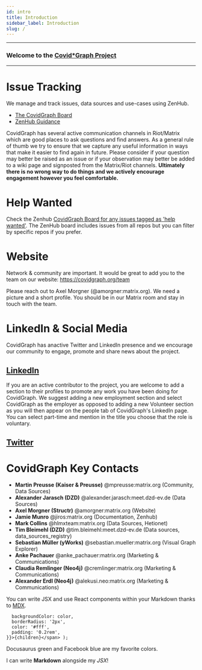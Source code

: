 ```yaml
---
id: intro
title: Introduction
sidebar_label: Introduction
slug: /
---
```


<ServerStatus></ServerStatus>

***
### Welcome to the [Covid*Graph Project](https://covidgraph.org)
***

<SchemaDiagram></SchemaDiagram>



# Issue Tracking

We manage and track issues, data sources and use-cases using ZenHub.
* [The CovidGraph Board](https://app.zenhub.com/workspaces/the-covidgraph-board-5e9c02aa9ff5df3379cdec8c/board?)
* [ZenHub Guidance](https://github.com/covidgraph/documentation/wiki/ZenHub)

CovidGraph has several active communication channels in Riot/Matrix which are good places to ask questions and find answers. As a general rule of thumb we try to ensure that we capture any useful information in ways that make it easier to find again in future. Please consider if your question may better be raised as an issue or if your observation may better be added to a wiki page and signposted from the Matrix/Riot channels. **Ultimately there is no wrong way to do things and we actively encourage engagement however you feel comfortable.**


# Help Wanted
Check the Zenhub [CovidGraph Board for any issues tagged as 'help wanted'](https://app.zenhub.com/workspaces/the-covidgraph-board-5e9c02aa9ff5df3379cdec8c/board?labels=help%20wanted&repos=251283493,249963498,250642826,249955741,252452561,257212226,249677899,248512309,254379086,254310898,254353397,259324438,252660505,252680515&showPRs=false). The ZenHub board includes issues from all repos but you can filter by specific repos if you prefer.




# Website

Network & community are important. It would be great to add you to the team on our website: https://covidgraph.org/team

Please reach out to Axel Morgner (@amorgner:matrix.org). We need a picture and a short profile. You should be in our Matrix room and stay in touch with the team.

# LinkedIn & Social Media

CovidGraph has anactive Twitter and LinkedIn presence and we encourage our community to engage, promote and share news about the project.

## [LinkedIn](https://www.linkedin.com/company/covidgraph/about/)
If you are an active contributor to the project, you are welcome to add a section to their profiles to promote any work you have been doing for CovidGraph. We suggest adding a new employment section and select CovidGraph as the employer as opposed to adding a new Volunteer section as you will then appear on the people tab of CovidGraph's LinkedIn page. You can select part-time and mention in the title you choose that the role is voluntary.

## [Twitter](https://twitter.com/CovidGraph)


# CovidGraph Key Contacts
* **Martin Preusse (Kaiser & Preusse)** @mpreusse:matrix.org (Community, Data Sources)
* **Alexander Jarasch (DZD)** @alexander.jarasch:meet.dzd-ev.de (Data Sources)
* **Axel Morgner (Structr)** @amorgner:matrix.org (Website)
* **Jamie Munro** @jiros:matrix.org (Documentation, Zenhub)
* **Mark Collins** @hlmxteam:matrix.org (Data Sources, Hetionet)
* **Tim Bleimehl (DZD)** @tim.bleimehl:meet.dzd-ev.de (Data sources, data_sources_registry)
* **Sebastian Müller (yWorks)** @sebastian.mueller:matrix.org (Visual Graph Explorer)
* **Anke Pachauer** @anke_pachauer:matrix.org (Marketing & Communications)
* **Claudia Remlinger (Neo4j)** @cremlinger:matrix.org (Marketing & Communications)
* **Alexander Erdl (Neo4j)** @alekusi.neo:matrix.org (Marketing & Communications)


You can write JSX and use React components within your Markdown thanks to [MDX](https://mdxjs.com/).

      backgroundColor: color,
      borderRadius: '2px',
      color: '#fff',
      padding: '0.2rem',
    }}>{children}</span> );

<Highlight color="#25c2a0">Docusaurus green</Highlight> and <Highlight color="#1877F2">Facebook blue</Highlight> are my favorite colors.

I can write **Markdown** alongside my _JSX_!
